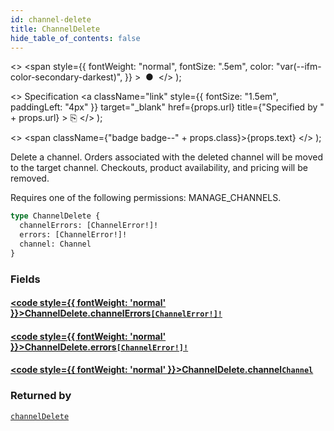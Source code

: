 ```yaml
---
id: channel-delete
title: ChannelDelete
hide_table_of_contents: false
---
```


  <>
    <span
      style={{
        fontWeight: "normal",
        fontSize: ".5em",
        color: "var(--ifm-color-secondary-darkest)",
      }}
    >
      &nbsp;●&nbsp;
    </span>
  </>
);

  <>
    Specification
    <a
      className="link"
      style={{ fontSize: "1.5em", paddingLeft: "4px" }}
      target="\_blank"
      href={props.url}
      title={"Specified by " + props.url}
    >
      ⎘
    </a>
  </>
);

  <>
    <span className={"badge badge--" + props.class}>{props.text}</span>
  </>
);

Delete a channel. Orders associated with the deleted channel will be moved to the target channel. Checkouts, product availability, and pricing will be removed.

Requires one of the following permissions: MANAGE_CHANNELS.

```graphql
type ChannelDelete {
  channelErrors: [ChannelError!]!
  errors: [ChannelError!]!
  channel: Channel
}
```

### Fields

#### [<code style={{ fontWeight: 'normal' }}>ChannelDelete.<b>channelErrors</b></code>](#)<Bullet />[`[ChannelError!]!`](../../../storefront/channels/objects/channel-error) <Badge class="secondary" text="non-null"/> <Badge class="secondary" text="object"/>

>

#### [<code style={{ fontWeight: 'normal' }}>ChannelDelete.<b>errors</b></code>](#)<Bullet />[`[ChannelError!]!`](../../../storefront/channels/objects/channel-error) <Badge class="secondary" text="non-null"/> <Badge class="secondary" text="object"/>

>

#### [<code style={{ fontWeight: 'normal' }}>ChannelDelete.<b>channel</b></code>](#)<Bullet />[`Channel`](../../../storefront/channels/objects/channel) <Badge class="secondary" text="object"/>

>

### Returned by

[`channelDelete`](../../../storefront/channels/mutations/channel-delete) <Badge class="secondary" text="mutation"/>
